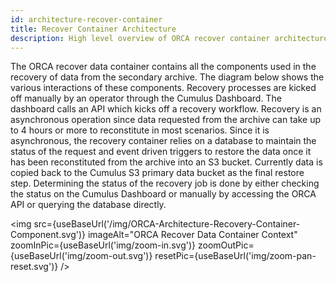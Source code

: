 ```yaml
---
id: architecture-recover-container
title: Recover Container Architecture
description: High level overview of ORCA recover container architecture.
---
```



The ORCA recover data container contains all the components used in the recovery
of data from the secondary archive. The diagram below shows the various
interactions of these components. Recovery processes are kicked off manually
by an operator through the Cumulus Dashboard. The dashboard calls an API which
kicks off a recovery workflow. Recovery is an asynchronous operation since data
requested from the archive can take up to 4 hours or more to reconstitute in most
scenarios. Since it is asynchronous, the recovery container relies on a database
to maintain the status of the request and event driven triggers to restore the
data once it has been reconstituted from the archive into an S3 bucket. Currently
data is copied back to the Cumulus S3 primary data bucket as the final restore
step. Determining the status of the recovery job is done by either checking the
status on the Cumulus Dashboard or manually by accessing the ORCA API or querying
the database directly.

<img src={useBaseUrl('/img/ORCA-Architecture-Recovery-Container-Component.svg')}
imageAlt="ORCA Recover Data Container Context"
zoomInPic={useBaseUrl('img/zoom-in.svg')}
zoomOutPic={useBaseUrl('img/zoom-out.svg')}
resetPic={useBaseUrl('img/zoom-pan-reset.svg')} />

